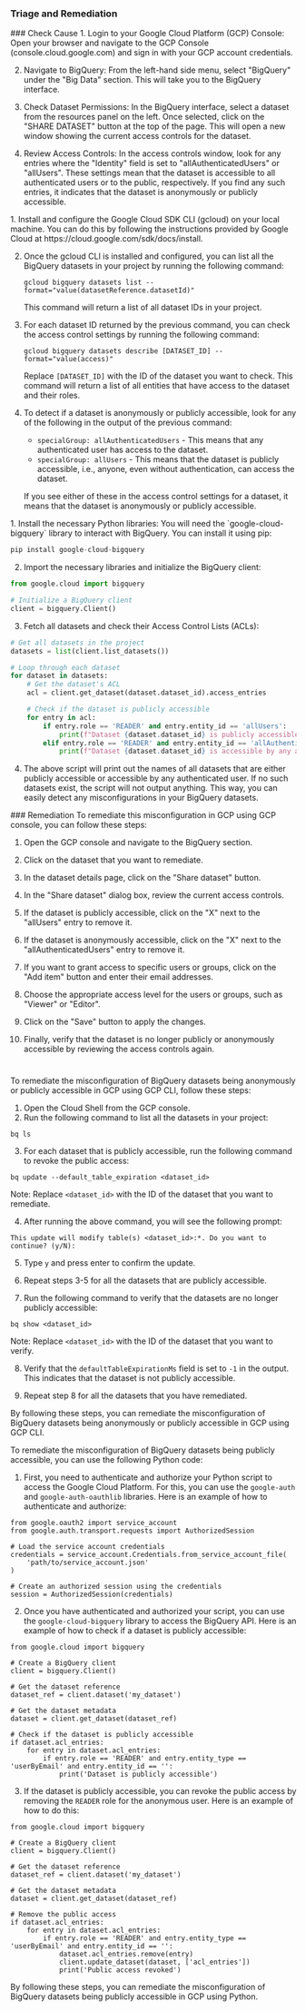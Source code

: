 
### Triage and Remediation
<Tabs>

<Tab title='Cause'>
### Check Cause
<AccordionGroup>
<Accordion title='Using Console' defaultOpen='true'>
1. Login to your Google Cloud Platform (GCP) Console: Open your browser and navigate to the GCP Console (console.cloud.google.com) and sign in with your GCP account credentials.

2. Navigate to BigQuery: From the left-hand side menu, select "BigQuery" under the "Big Data" section. This will take you to the BigQuery interface.

3. Check Dataset Permissions: In the BigQuery interface, select a dataset from the resources panel on the left. Once selected, click on the "SHARE DATASET" button at the top of the page. This will open a new window showing the current access controls for the dataset.

4. Review Access Controls: In the access controls window, look for any entries where the "Identity" field is set to "allAuthenticatedUsers" or "allUsers". These settings mean that the dataset is accessible to all authenticated users or to the public, respectively. If you find any such entries, it indicates that the dataset is anonymously or publicly accessible.
</Accordion>

<Accordion title='Using CLI'>
1. Install and configure the Google Cloud SDK CLI (gcloud) on your local machine. You can do this by following the instructions provided by Google Cloud at https://cloud.google.com/sdk/docs/install.

2. Once the gcloud CLI is installed and configured, you can list all the BigQuery datasets in your project by running the following command:

   ```
   gcloud bigquery datasets list --format="value(datasetReference.datasetId)"
   ```
   This command will return a list of all dataset IDs in your project.

3. For each dataset ID returned by the previous command, you can check the access control settings by running the following command:

   ```
   gcloud bigquery datasets describe [DATASET_ID] --format="value(access)"
   ```
   Replace `[DATASET_ID]` with the ID of the dataset you want to check. This command will return a list of all entities that have access to the dataset and their roles.

4. To detect if a dataset is anonymously or publicly accessible, look for any of the following in the output of the previous command:

   - `specialGroup: allAuthenticatedUsers` - This means that any authenticated user has access to the dataset.
   - `specialGroup: allUsers` - This means that the dataset is publicly accessible, i.e., anyone, even without authentication, can access the dataset.

   If you see either of these in the access control settings for a dataset, it means that the dataset is anonymously or publicly accessible.
</Accordion>

<Accordion title='Using Python'>
1. Install the necessary Python libraries: You will need the `google-cloud-bigquery` library to interact with BigQuery. You can install it using pip:

```python
pip install google-cloud-bigquery
```

2. Import the necessary libraries and initialize the BigQuery client:

```python
from google.cloud import bigquery

# Initialize a BigQuery client
client = bigquery.Client()
```

3. Fetch all datasets and check their Access Control Lists (ACLs):

```python
# Get all datasets in the project
datasets = list(client.list_datasets())

# Loop through each dataset
for dataset in datasets:
    # Get the dataset's ACL
    acl = client.get_dataset(dataset.dataset_id).access_entries

    # Check if the dataset is publicly accessible
    for entry in acl:
        if entry.role == 'READER' and entry.entity_id == 'allUsers':
            print(f"Dataset {dataset.dataset_id} is publicly accessible.")
        elif entry.role == 'READER' and entry.entity_id == 'allAuthenticatedUsers':
            print(f"Dataset {dataset.dataset_id} is accessible by any authenticated user.")
```

4. The above script will print out the names of all datasets that are either publicly accessible or accessible by any authenticated user. If no such datasets exist, the script will not output anything. This way, you can easily detect any misconfigurations in your BigQuery datasets.
</Accordion>

</AccordionGroup>
</Tab>
<Tab title='Remediation'>
### Remediation

<AccordionGroup>
<Accordion title='Using Console' defaultOpen='true'>
To remediate this misconfiguration in GCP using GCP console, you can follow these steps:

1. Open the GCP console and navigate to the BigQuery section.

2. Click on the dataset that you want to remediate.

3. In the dataset details page, click on the "Share dataset" button.

4. In the "Share dataset" dialog box, review the current access controls.

5. If the dataset is publicly accessible, click on the "X" next to the "allUsers" entry to remove it.

6. If the dataset is anonymously accessible, click on the "X" next to the "allAuthenticatedUsers" entry to remove it.

7. If you want to grant access to specific users or groups, click on the "Add item" button and enter their email addresses.

8. Choose the appropriate access level for the users or groups, such as "Viewer" or "Editor".

9. Click on the "Save" button to apply the changes.

10. Finally, verify that the dataset is no longer publicly or anonymously accessible by reviewing the access controls again.

#
</Accordion>

<Accordion title='Using CLI'>
To remediate the misconfiguration of BigQuery datasets being anonymously or publicly accessible in GCP using GCP CLI, follow these steps:

1. Open the Cloud Shell from the GCP console.
2. Run the following command to list all the datasets in your project:
```
bq ls
```
3. For each dataset that is publicly accessible, run the following command to revoke the public access:
```
bq update --default_table_expiration <dataset_id>
```
Note: Replace `<dataset_id>` with the ID of the dataset that you want to remediate.

4. After running the above command, you will see the following prompt:
```
This update will modify table(s) <dataset_id>:*. Do you want to continue? (y/N):
```
5. Type `y` and press enter to confirm the update.

6. Repeat steps 3-5 for all the datasets that are publicly accessible.

7. Run the following command to verify that the datasets are no longer publicly accessible:
```
bq show <dataset_id>
```
Note: Replace `<dataset_id>` with the ID of the dataset that you want to verify.

8. Verify that the `defaultTableExpirationMs` field is set to `-1` in the output. This indicates that the dataset is not publicly accessible.

9. Repeat step 8 for all the datasets that you have remediated.

By following these steps, you can remediate the misconfiguration of BigQuery datasets being anonymously or publicly accessible in GCP using GCP CLI.
</Accordion>

<Accordion title='Using Python'>
To remediate the misconfiguration of BigQuery datasets being publicly accessible, you can use the following Python code:

1. First, you need to authenticate and authorize your Python script to access the Google Cloud Platform. For this, you can use the `google-auth` and `google-auth-oauthlib` libraries. Here is an example of how to authenticate and authorize:

```
from google.oauth2 import service_account
from google.auth.transport.requests import AuthorizedSession

# Load the service account credentials
credentials = service_account.Credentials.from_service_account_file(
    'path/to/service_account.json'
)

# Create an authorized session using the credentials
session = AuthorizedSession(credentials)
```

2. Once you have authenticated and authorized your script, you can use the `google-cloud-bigquery` library to access the BigQuery API. Here is an example of how to check if a dataset is publicly accessible:

```
from google.cloud import bigquery

# Create a BigQuery client
client = bigquery.Client()

# Get the dataset reference
dataset_ref = client.dataset('my_dataset')

# Get the dataset metadata
dataset = client.get_dataset(dataset_ref)

# Check if the dataset is publicly accessible
if dataset.acl_entries:
    for entry in dataset.acl_entries:
        if entry.role == 'READER' and entry.entity_type == 'userByEmail' and entry.entity_id == '':
            print('Dataset is publicly accessible')
```

3. If the dataset is publicly accessible, you can revoke the public access by removing the `READER` role for the anonymous user. Here is an example of how to do this:

```
from google.cloud import bigquery

# Create a BigQuery client
client = bigquery.Client()

# Get the dataset reference
dataset_ref = client.dataset('my_dataset')

# Get the dataset metadata
dataset = client.get_dataset(dataset_ref)

# Remove the public access
if dataset.acl_entries:
    for entry in dataset.acl_entries:
        if entry.role == 'READER' and entry.entity_type == 'userByEmail' and entry.entity_id == '':
            dataset.acl_entries.remove(entry)
            client.update_dataset(dataset, ['acl_entries'])
            print('Public access revoked')
```

By following these steps, you can remediate the misconfiguration of BigQuery datasets being publicly accessible in GCP using Python.
</Accordion>

</AccordionGroup>
</Tab>
</Tabs>
